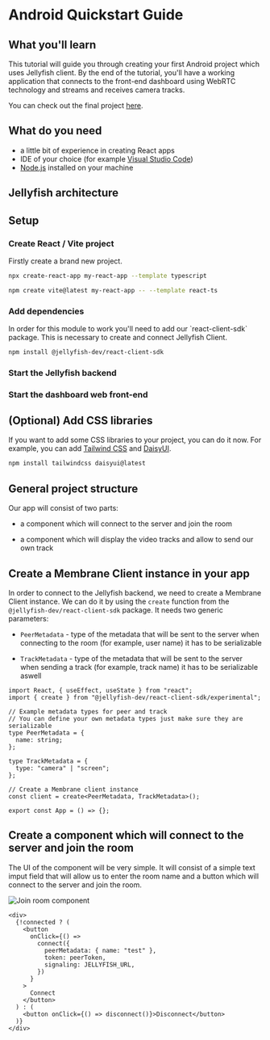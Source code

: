 
# Android Quickstart Guide

## What you'll learn

This tutorial will guide you through creating your first Android project which
uses Jellyfish client. By the end of the tutorial, you'll have a working
application that connects to the front-end dashboard using WebRTC technology and
streams and receives camera tracks.

You can check out the final project [here]().

## What do you need

- a little bit of experience in creating React apps
- IDE of your choice (for example [Visual Studio Code](https://code.visualstudio.com/))
- [Node.js](https://nodejs.org/en/) installed on your machine

## Jellyfish architecture

<JellyfishArchitecture />

## Setup

### Create React / Vite project

Firstly create a brand new project.

<Tabs>
  <TabItem value="react" label="React">

```bash
npx create-react-app my-react-app --template typescript
```

  </TabItem>
  <TabItem value="vite" label="Vite">

```bash
npm create vite@latest my-react-app -- --template react-ts
```

  </TabItem>
</Tabs>

### Add dependencies

<Tabs>

  <TabItem value="react-native" label="React Native">
    In order for this module to work you'll need to add our `react-client-sdk` package. This
    is necessary to create and connect Jellyfish Client.

```bash npm2yarn
npm install @jellyfish-dev/react-client-sdk
```

  </TabItem>
</Tabs>

### Start the Jellyfish backend

<StartingJellyfishBackend />

### Start the dashboard web front-end

<StartingJellyfishDashboard />

## (Optional) Add CSS libraries

If you want to add some CSS libraries to your project, you can do it now. For
example, you can add [Tailwind CSS](https://tailwindcss.com/) and [DaisyUI](https://daisyui.com/).

```bash npm2yarn
npm install tailwindcss daisyui@latest
```

## General project structure

Our app will consist of two parts:

- a component which will connect to the server and join the room

- a component which will display the video tracks and allow to send our own
  track

## Create a Membrane Client instance in your app

In order to connect to the Jellyfish backend, we need to create a Membrane Client
instance. We can do it by using the `create` function from the
`@jellyfish-dev/react-client-sdk` package. It needs two generic parameters:

- `PeerMetadata` - type of the metadata that will be sent to the server when
  connecting to the room (for example, user name) it has to be serializable

- `TrackMetadata` - type of the metadata that will be sent to the server when
  sending a track (for example, track name) it has to be serializable aswell

```tsx
import React, { useEffect, useState } from "react";
import { create } from "@jellyfish-dev/react-client-sdk/experimental";

// Example metadata types for peer and track
// You can define your own metadata types just make sure they are serializable
type PeerMetadata = {
  name: string;
};

type TrackMetadata = {
  type: "camera" | "screen";
};

// Create a Membrane client instance
const client = create<PeerMetadata, TrackMetadata>();

export const App = () => {};
```

## Create a component which will connect to the server and join the room

The UI of the component will be very simple. It will consist of a simple text imput field
that will allow us to enter the room name and a button which
will connect to the server and join the room.

![Join room component](.img/join-room-component.png)

```tsx
<div>
  {!connected ? (
    <button
      onClick={() =>
        connect({
          peerMetadata: { name: "test" },
          token: peerToken,
          signaling: JELLYFISH_URL,
        })
      }
    >
      Connect
    </button>
  ) : (
    <button onClick={() => disconnect()}>Disconnect</button>
  )}
</div>
```
